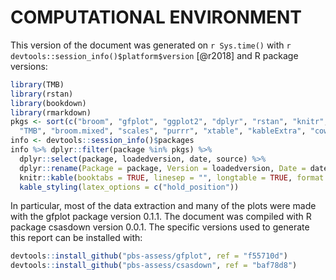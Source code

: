 \clearpage

# COMPUTATIONAL ENVIRONMENT {-}

This version of the document was generated on `r Sys.time()` with
`r devtools::session_info()$platform$version` [@r2018] and R package versions:

```r
library(TMB)
library(rstan)
library(bookdown)
library(rmarkdown)
pkgs <- sort(c("broom", "gfplot", "ggplot2", "dplyr", "rstan", "knitr", "glmmTMB",
  "TMB", "broom.mixed", "scales", "purrr", "xtable", "kableExtra", "cowplot", "csasdown", "bookdown", "rmarkdown"))
info <- devtools::session_info()$packages
info %>% dplyr::filter(package %in% pkgs) %>%
  dplyr::select(package, loadedversion, date, source) %>%
  dplyr::rename(Package = package, Version = loadedversion, Date = date, Source = source) %>%
  knitr::kable(booktabs = TRUE, linesep = "", longtable = TRUE, format = "pandoc") %>%
  kable_styling(latex_options = c("hold_position"))
```

In particular, most of the data extraction and many of the plots were made with
the gfplot package version 0.1.1. The document was compiled with R package
csasdown version 0.0.1. The specific versions used to generate this report can
be installed with:

```r
devtools::install_github("pbs-assess/gfplot", ref = "f55710d")
devtools::install_github("pbs-assess/csasdown", ref = "baf78d8")
```

<!-- TODO: update these if needed -->

\clearpage

